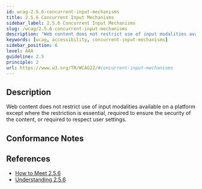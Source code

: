 ```yaml
---
id: wcag-2.5.6-concurrent-input-mechanisms
title: 2.5.6 Concurrent Input Mechanisms
sidebar_label: 2.5.6 Concurrent Input Mechanisms
slug: /wcag/2.5.6-concurrent-input-mechanisms
description: "Web content does not restrict use of input modalities available on a platform except where the restriction is essential, required to ensure the security of the content, or required to respect user settings."
keywords: [wcag, accessibility, concurrent-input-mechanisms]
sidebar_position: 6
level: AAA
guideline: 2.5
principle: 2
url: https://www.w3.org/TR/WCAG22/#concurrent-input-mechanisms
---
```


## Description

Web content does not restrict use of input modalities available on a platform except where the restriction is essential, required to ensure the security of the content, or required to respect user settings.

## Conformance Notes

<Project name="ads">
  <Support></Support>
</Project>

<Project name="scix">
  <Support></Support>
</Project>

## References

- [How to Meet 2.5.6](https://www.w3.org/WAI/WCAG22/quickref/#concurrent-input-mechanisms)
- [Understanding 2.5.6](https://www.w3.org/WAI/WCAG22/Understanding/concurrent-input-mechanisms.html)


